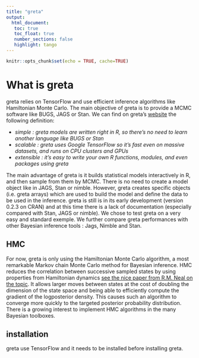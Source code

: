 ```yaml
---
title: "greta"
output: 
  html_document:
   toc: true
   toc_float: true
   number_sections: false
   highlight: tango
---
```


```r
knitr::opts_chunk$set(echo = TRUE, cache=TRUE)
```

# What is greta
greta relies on TensorFlow and use efficient inference algorithms like Hamiltonian Monte Carlo. The main objective of greta is to provide a MCMC software like BUGS, JAGS or Stan. We can find on greta's [website](https://greta-dev.github.io/greta/index.html) the following definition:

- *simple : greta models are written right in R, so there’s no need to learn another language like BUGS or Stan*
- *scalable : greta uses Google TensorFlow so it’s fast even on massive datasets, and runs on CPU clusters and GPUs*
- *extensible : it’s easy to write your own R functions, modules, and even packages using greta*

The main advantage of greta is it builds statistical models interactively in R, and then sample from them by MCMC. There is no need to create a model object like in JAGS, Stan or nimble. However, greta creates specific objects (i.e. greta arrays) which are used to build the model and define the data to be used in the inference. greta is still is in its early development (version 0.2.3 on CRAN) and at this time there is a lack of documentation (especially compared with Stan, JAGS or nimble).
We chose to test greta on a very easy and standard exemple. We further compare greta performances with other Bayesian inference tools : Jags, Nimble and Stan.


## HMC
For now, greta is only using the Hamiltonian Monte Carlo algorithm, a most remarkable Markov chain Monte Carlo method for Bayesian inference. HMC reduces the correlation between successive sampled states by using properties from Hamiltonian dynamics  [see the nice paper from R.M. Neal on the topic](https://www.cs.toronto.edu/~radford/ftp/ham-mcmc.pdf). It allows larger moves between states at the cost of doubling the dimension of the state space and being able to efficiently compute the gradient of the logposterior density. This causes such an algorithm to converge more quickly to the targeted posterior probability distribution. There is a growing interest to implement HMC algorithms in the many Bayesian toolboxes.


## installation
greta use TensorFlow and it needs to be installed before installing greta. 

<!-- ```{r installation_TS, eval=FALSE, echo = TRUE, cache = FALSE, message = FALSE} -->
<!-- install.packages('tensorflow') -->
<!-- install_tensorflow() -->
<!-- ``` -->

<!-- greta also uses the DiagrammeR R package for plotting Directed Acyclic Graph of greta models. -->

<!-- ```{r installation_greta, echo = TRUE, cache = FALSE, message = FALSE} -->
<!-- # install.packages('greta') -->
<!-- # install.packages('DiagrammeR') -->
<!-- ``` -->

<!-- ## How it works -->
<!-- On greta's website a getting started [page](https://greta-dev.github.io/greta/get_started.html) as well as [examples](https://greta-dev.github.io/greta/example_models.html) are available. In the following section, we use greta with a simple dynamic model, for which there is no example on greta's website. -->

<!-- # Gaussian State Space model with greta -->
<!-- The latent process $X$ is assumed to be an independent random walk, which is a cumulative sum of a sequence of independent process errors $\epsilon_x$.  -->

<!-- $$X_{t} = \rho_x X_{t-1} + \epsilon_x \quad \text{with} \quad \epsilon_x \sim Normal(0, \sigma_x) $$ -->
<!-- The observation process $Y$ is defined as: -->
<!-- $$Y_{t} = \rho_y X_{t} + \epsilon_y \quad \text{with} \quad \epsilon_y \sim Normal(0, \sigma_y) $$ -->

<!-- ## greta in practice -->
<!-- ### packages loading -->
<!-- ```{r packages_greta, cache = FALSE, message = FALSE} -->
<!-- library('greta') -->
<!-- library('MASS') -->
<!-- library('tidyverse') -->
<!-- library('DiagrammeR') -->
<!-- ``` -->

<!-- ### Data simulation -->
<!-- ```{r simulation_greta} -->
<!-- set.seed(123) -->

<!-- N <- 20 # number of time step -->
<!-- x_true <- rep(NA, N) # latent process -->
<!-- y <- rep(NA, N) # observations -->

<!-- # parameters -->
<!-- sd_x_true <- 1 -->
<!-- prec_x_init_true <- sd_x_true^(-2) -->
<!-- sd_y_true <- 1 -->
<!-- prec_y_true <- sd_y_true^(-2) -->
<!-- mean_x_init_true <- 0 -->
<!-- r_x_true <- 0.85 -->
<!-- r_y_true <- 1 -->

<!-- ### Process and data generation -->
<!-- x_true[1] <- rnorm(1, mean_x_init_true, sd_x_true) -->

<!-- y[1] <- rnorm(1, r_y_true*x_true[1], sd_y_true) -->

<!-- for (t in 2:N){ -->
<!--   x_true[t] <- rnorm(1, r_x_true*x_true[t-1], sd_x_true) -->
<!--   y[t] <- rnorm(1, r_y_true*x_true[t], sd_y_true) -->
<!-- } -->
<!-- ``` -->

<!-- ### greta data and priors -->
<!-- The first step is to declare data for greta, assign priors to unknown parameters and provide distribution to random variables: -->

<!-- ```{r greta1} -->
<!-- # greta's data  -->
<!-- obs <- as_data(y) -->

<!-- # priors -->
<!-- r_y <- gamma(1, 1) # gamma prior set to r_y -->
<!-- sd_x <- inverse_gamma(1, 1) # inv-gamma prior set to sd_x -->

<!-- # fixed parameters -->
<!-- sd_y <- sd_y_true # parameter fixed to the true value -->
<!-- r_x <- r_x_true # parameter fixed to the true value -->

<!-- # creation of an empty greta array -->
<!-- epsilon_x <- normal(0, sd_x, dim = N) -->
<!-- ``` -->
<!-- A prior gamma distribution is assigned to $\rho_y$ -->
<!-- ```{r greta1c} -->
<!-- print(r_y) -->
<!-- ``` -->

<!-- *\epsilon_x* is an empty greta array -->
<!-- ```{r greta1a} -->
<!-- print(epsilon_x) -->
<!-- ``` -->
<!-- the same process is used to define the latent variable $X$ for greta -->
<!-- ```{r greta1b} -->
<!-- # creation of an empty greta array for the X -->
<!-- X <- greta_array(data = 0, dim = c(N, 1)) -->
<!-- # definition of the latent process interpreted by greta -->
<!-- for(t in 1:N){ -->
<!--   X[t, 1] <- sum(r_x^((t - 1) - (0:(t-1))) * epsilon_x[1:t, 1]) -->
<!-- } -->
<!-- ``` -->

<!-- ### greta model definition -->
<!-- ```{r greta2} -->
<!-- # definition of the distribution of the observation -->
<!-- distribution(obs) <- normal(X * r_y, rep(sd_y, N), dim = N) -->
<!-- # greta's model building -->
<!-- model_greta <- model(X, r_y, sd_x, precision = 'double') -->
<!-- ``` -->
<!-- In this case study, greta faces numerical instability. The option *precision = 'double* of the model greta function redefines the model to have double precision and increase numerical stability, though this will slow down sampling. Once, the greta's model is built, greta in combination with the DiagrammeR package can generate a DAG representing the greta's model -->
<!-- ```{r greta3, eval = FALSE} -->
<!-- plot(model_greta) -->
<!-- ``` -->
<!-- ![DAG generated by greta](DAG.png) -->


<!-- ## greta model inference -->
<!-- ```{r greta4, echo = FALSE, eval = TRUE, include = FALSE} -->
<!-- if(file.exists('greta_draws.RData')){ -->
<!-- } else { -->
<!--   draws <- mcmc(model_greta, n_samples = 1000) -->
<!--   save(draws, file = 'greta_draws.RData') -->
<!-- } -->
<!-- ``` -->

<!-- ```{r greta4b, echo = TRUE, eval = FALSE} -->
<!-- # run sampler for 1000 iterations -->
<!-- draws <- greta::mcmc(model_greta, n_samples = 1000) -->
<!-- ``` -->

<!-- ## greta model results -->
<!-- ```{r greta5, echo = TRUE, include = FALSE, eval = TRUE} -->
<!-- load('greta_draws.RData') -->
<!-- ``` -->

<!-- Results of draws are returned as an mcmc.list object and can be summarized with: -->
<!-- ```{r greta6} -->
<!-- # print summary of mcmc.list -->
<!-- summary(draws) -->
<!-- ``` -->

<!-- Using the tidyverse, a plot reprsenting simulated data, and posterior distributions is generated   -->
<!-- ```{r greta7, eval = TRUE, message = FALSE} -->
<!-- ### extract data from mcmc.list object to tibble for easy plotting with ggplot2 -->
<!-- bounds <- as_tibble(t(apply(draws[[1]][, -c(21, 22)],2,function(x) quantile(x,c(0.025,0.5,0.975))))) -->
<!-- bounds$param <- 1:N -->
<!-- colnames(bounds)[1:3] <- c("min","med","max") -->

<!-- ggdraws <- as_tibble(draws[[1]][, -c(21, 22)]) %>% -->
<!--   gather(param, value) %>% -->
<!--   mutate(param = as.numeric(str_extract(param, "[0-9]+"))) -->

<!-- true <- as_tibble(data.frame(X=x_true,param=1:20)) -->
<!-- obs <- as_tibble(data.frame(Y=y,param=1:20)) -->
<!-- data <- left_join(ggdraws,bounds,by="param") -->
<!-- data <- left_join(data,true,by="param") -->
<!-- data <- left_join(data,obs,by="param") -->

<!-- ### generating plot  -->
<!-- ggplot(data, aes(param, value)) + -->
<!--   geom_point(size = 0.2) + -->
<!--   geom_ribbon(aes(ymin = min, ymax = max), fill = "gold", alpha = 0.2) + -->
<!--   geom_line(aes(param, X, colour = "col1"), size = 1) + -->
<!--   geom_line(aes(param, Y, colour = "col2"), size = 0.6, linetype = "dashed") + -->
<!--   geom_line(aes(param, med, colour= "col3"), size = 1.1) + -->
<!--   scale_colour_manual(name = "", -->
<!--                       values = c(col1 = "blue", col2 = "black", col3 = "violetred3"), -->
<!--                       labels = c("True", "Observed", "Median estimate")) + -->
<!--   labs (x = "Time", y = "Simulated values") + -->
<!--   theme_bw() + ggtitle("Simulated data and their posterior distributions (black points).", subtitle = 'Yellow shade represents the CI at 95%') -->
<!-- ``` -->



<!-- ## Comparison with Jags, Nimble and Stan -->

<!-- ### Jags -->

<!-- Written in C++, Jags (Just another Gibbs sampler  -->
<!-- [Just another Gibbs sampler](https://web.sgh.waw.pl/~atoroj/ekonometria_bayesowska/jags_user_manual.pdf) ) is becomming the common tool for Bayesian newbies. Conversely to WinBUGS/OpenBUGS platform ([BUGS](https://www.mrc-bsu.cam.ac.uk/software/bugs/)) written in Pascal component and quasi-impossible to install on anything but Windows systems, Jags can be launched as a stand-alone routine from R whatever the operating system. It does not rely as greta on the recent Hamiltonian Monte algorithm to visit the space of the model's unknowns ( and subsequently does not call Tensorflow as a quick routine to perform Hamiltonian dynamics). But Jags is known to work quite fast (since it is developped by Martyn Plummer, founding member of the Rcore team) and we'd wished to compare its performance to greta's previous ones on this very simple linear Kalman filter example.  A jag's code treating the simple Kalman model would look like the following lines of code : -->
<!-- ```{r jagsexample, message = FALSE} -->
<!-- burnSize <- 100 -->
<!-- numberIter <- 1000 -->
<!-- thin <- 1 -->
<!-- params <- c('x', 'pres_x', 'r_y') -->

<!-- require(rjags) -->
<!-- jags.data <- list(y=y,N=N,prec_x_init=prec_x_init_true,prec_y=prec_y_true,  -->
<!--                  mean_x_init=mean_x_init_true,r_x = r_x_true) -->
<!-- init<- function(){ -->
<!--   list(x=rnorm(N,y,0.2),r_y=rgamma(1,1,1),prec_x=rgamma(1,1,1)) -->
<!-- } -->
<!-- modelstring=" -->
<!-- model{ -->

<!-- # Constants fixed (known) in the data -->
<!-- # N <- 20 -->
<!-- # prec_x_init <- 1 -->
<!-- # prec_y <- 1 -->
<!-- # mean_x_init <- 0 -->
<!-- # r_x <- 1 -->

<!-- prec_x ~ dgamma(1,1) -->
<!-- r_y ~ dgamma(1,1) -->
<!-- # r_y ~ dnorm(0,1)I(0,)	 -->

<!-- x[1] ~ dnorm(mean_x_init, prec_x_init) -->
<!-- y[1] ~ dnorm(r_y*x[1], prec_y) -->

<!-- for (t in 2:N) -->
<!-- { -->
<!--   x[t] ~ dnorm(r_x*x[t-1], prec_x) -->
<!--   y[t] ~ dnorm(r_y*x[t], prec_y) -->
<!-- } -->

<!-- } -->
<!-- " -->
<!-- model=jags.model(textConnection(modelstring), data=jags.data, inits=init) -->
<!-- t1 <- Sys.time() -->
<!-- update(model,n.iter=burnSize) -->
<!-- out=coda.samples(model=model,variable.names=params, n.iter=numberIter, thin=thin) -->
<!-- tJags <- Sys.time() - t1 -->
<!-- print(summary(out)) -->
<!-- ``` -->

<!-- ### Nimble -->

<!-- [NIMBLE](https://r-nimble.org) (Numerical Inference for Statistical Models using Bayesian and Likelihood Estimation) is an competing  R package developed by Perry De Valpine, Christopher Paciorek, Duncan Temple, and Daniel Turek . The package is designed to deal with hierarchical models and the many problems they raise. The NMBLE creators allow scientist to write their own blocks of the inference routine. The idea underpinning NIMBLE is to allow both a flexible model specification and a programming system that adapts to the model structure and gets compiled in C++. It recently incorporates Hamilton Monte Carlo algorithm within the many samplers that can be customized. -->


<!-- ### Stan -->
<!-- The authors of the R package [Rstan](http://mc-stan.org) have developed the No-U-Turn sampler, an adaptive form of Hamiltonian Monte Carlo sampling.  Stan, now on a stabilized version, provides useful modern tools for Bayesian inference for continuous-variable models that are diffusing in a wide range of application domains.  -->

<!-- The Stan package is rather tricky to implement and we do not compare its performances here. -->

<!-- ### Results  -->

<!-- The two unknown parameters of our exemple, $\sigma_x$ and $r_y$, are learnt from the data. Bayesian inference is simply getting the posterior of this couple $\sigma_x,r_y$  and the latent variables $X$ (i.e. saying what you know given the data). The same data having been passed to all toolboxes, with the same priors defined for $(\sigma_x,r_y)$, the obtained posteriors should not differ in theory. As they are given as samples, one can plot the marginal distributions of each quantities with the true instances that were used to generate the data and see that their posteriors look quite the same, as expected. -->

<!-- ![](postSDX.png) -->
<!-- ![](postRY.png) -->
<!-- However, MCMC algorithms yield different correlations in the sample of posterior values generated by the competing methods, which matters for the numerical precision of the estimates that can be derived from the various Monte Carlo Markov chains.  The effective sample size (which can be computed using the coda package) is the size of an independent sample that would achieve the same precision. The following figure shows that greta provides the best effective sample size for all components of $X$ and the two parameters $\sigma_x$ and $r_y$. -->


<!-- ![](effectiveSize.png) -->

<!-- ## Conclusion -->
<!-- greta allows to perform inference with Hamiltonian Monte Carlo algorithm like Stan or nimble. Currently, the only implemented MCMC procedure in greta is static Hamiltonian Monte Carlo. In regards of our case study, greta give similar results than JAGS and nimble. However, its early version and the small amount of documentation do not allow (yet) the implementation of complex model. greta seems promising and its development is interesting to follow for users of MCMC software. -->


<!-- ## Reference  -->
<!-- [greta on GitHub](https://greta-dev.github.io/greta/index.html) -->


<!-- [A more sophisticated example with latent factors](https://mdscheuerell.github.io/gretaDFA/#background) -->


